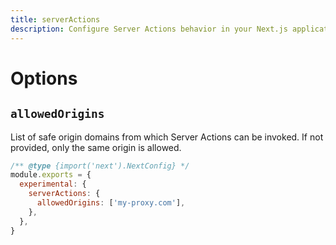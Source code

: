 ```yaml
---
title: serverActions
description: Configure Server Actions behavior in your Next.js application.
---
```


# Options

## `allowedOrigins`

List of safe origin domains from which Server Actions can be invoked. If not provided, only the same origin is allowed.

```js filename="next.config.js"
/** @type {import('next').NextConfig} */
module.exports = {
  experimental: {
    serverActions: {
      allowedOrigins: ['my-proxy.com'],
    },
  },
}
```

